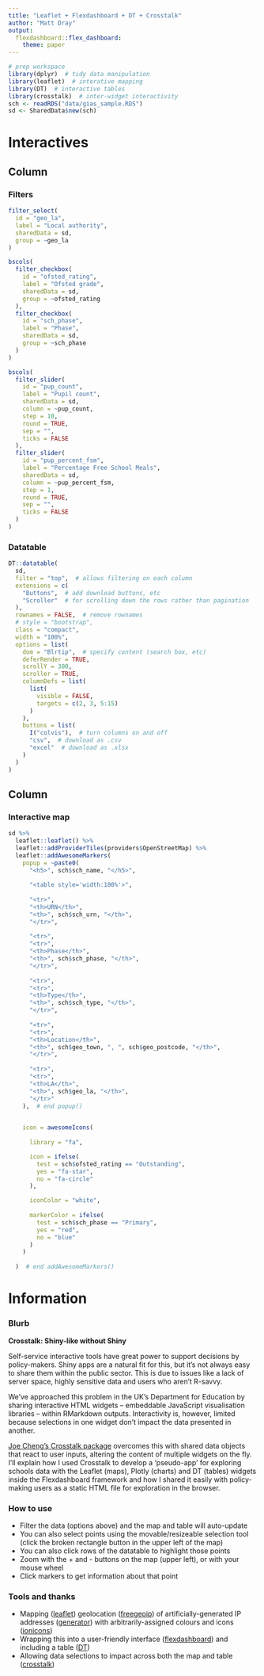 ```yaml
---
title: "Leaflet + Flexdashboard + DT + Crosstalk"
author: "Matt Dray"
output:
  flexdashboard::flex_dashboard:
    theme: paper
---
```


```r
# prep workspace
library(dplyr)  # tidy data manipulation
library(leaflet)  # interative mapping
library(DT)  # interactive tables
library(crosstalk)  # inter-widget interactivity
sch <- readRDS("data/gias_sample.RDS")
sd <- SharedData$new(sch)
```

Interactives
=====================================  

Column {data-width=400}
-------------------------------------

### Filters

```r
filter_select(
  id = "geo_la",
  label = "Local authority",
  sharedData = sd,
  group = ~geo_la
)

bscols(
  filter_checkbox(
    id = "ofsted_rating",
    label = "Ofsted grade",
    sharedData = sd,
    group = ~ofsted_rating
  ),
  filter_checkbox(
    id = "sch_phase",
    label = "Phase",
    sharedData = sd,
    group = ~sch_phase
  )
)

bscols(
  filter_slider(
    id = "pup_count",
    label = "Pupil count",
    sharedData = sd,
    column = ~pup_count,
    step = 10,
    round = TRUE,
    sep = "",
    ticks = FALSE
  ),
  filter_slider(
    id = "pup_percent_fsm",
    label = "Percentage Free School Meals",
    sharedData = sd,
    column = ~pup_percent_fsm,
    step = 1,
    round = TRUE,
    sep = "",
    ticks = FALSE
  )
)
```

### Datatable
    
```r
DT::datatable(
  sd,
  filter = "top",  # allows filtering on each column
  extensions = c(
    "Buttons",  # add download buttons, etc
    "Scroller"  # for scrolling down the rows rather than pagination
  ),
  rownames = FALSE,  # remove rownames
  # style = "bootstrap",
  class = "compact",
  width = "100%",
  options = list(
    dom = "Blrtip",  # specify content (search box, etc)
    deferRender = TRUE,
    scrollY = 300,
    scroller = TRUE,
    columnDefs = list(
      list(
        visible = FALSE,
        targets = c(2, 3, 5:15)
      )
    ), 
    buttons = list(
      I("colvis"),  # turn columns on and off
      "csv",  # download as .csv
      "excel"  # download as .xlsx
    )
  )
)
```

Column {data-width=600}
-------------------------------------
    
### Interactive map
    
```r
sd %>% 
  leaflet::leaflet() %>%
  leaflet::addProviderTiles(providers$OpenStreetMap) %>% 
  leaflet::addAwesomeMarkers(
    popup = ~paste0(
      "<h5>", sch$sch_name, "</h5>",
      
      "<table style='width:100%'>",
      
      "<tr>",
      "<th>URN</th>",
      "<th>", sch$sch_urn, "</th>",
      "</tr>",
      
      "<tr>",
      "<tr>",
      "<th>Phase</th>",
      "<th>", sch$sch_phase, "</th>",
      "</tr>",
      
      "<tr>",
      "<tr>",
      "<th>Type</th>",
      "<th>", sch$sch_type, "</th>",
      "</tr>",
      
      "<tr>",
      "<tr>",
      "<th>Location</th>",
      "<th>", sch$geo_town, ", ", sch$geo_postcode, "</th>",
      "</tr>",
      
      "<tr>",
      "<tr>",
      "<th>LA</th>",
      "<th>", sch$geo_la, "</th>",
      "</tr>"
    ),  # end popup()
    

    icon = awesomeIcons(
      
      library = "fa",

      icon = ifelse(
        test = sch$ofsted_rating == "Outstanding",
        yes = "fa-star",
        no = "fa-circle"
      ),

      iconColor = "white",
      
      markerColor = ifelse(
        test = sch$sch_phase == "Primary", 
        yes = "red",
        no = "blue"
      )
    )
    
  )  # end addAwesomeMarkers()
```

Information {data-orientation=rows}
===================================== 

### Blurb

<b>Crosstalk: Shiny-like without Shiny</b>

Self-service interactive tools have great power to support decisions by policy-makers. Shiny apps are a natural fit for this, but it's not always easy to share them within the public sector. This is due to issues like a lack of server space, highly sensitive data and users who aren't R-savvy.

We've approached this problem in the UK's Department for Education by sharing interactive HTML widgets – embeddable JavaScript visualisation libraries – within RMarkdown outputs. Interactivity is, however, limited because selections in one widget don’t impact the data presented in another.

[Joe Cheng's Crosstalk package](http://rstudio.github.io/crosstalk/) overcomes this with shared data objects that react to user inputs, altering the content of multiple widgets on the fly. I'll explain how I used Crosstalk to develop a 'pseudo-app' for exploring schools data with the Leaflet (maps), Plotly (charts) and DT (tables) widgets inside the Flexdashboard framework and how I shared it easily with policy-making users as a static HTML file for exploration in the browser.

### How to use

* Filter the data (options above) and the map and table will auto-update
* You can also select points using the movable/resizeable selection tool (click the broken rectangle button in the upper left of the map)
* You can also click rows of the datatable to highlight those points
* Zoom with the + and - buttons on the map (upper left), or with your mouse wheel
* Click markers to get information about that point

### Tools and thanks



* Mapping ([leaflet](https://rstudio.github.io/leaflet/)) geolocation ([freegeoip](https://github.com/luiscape/freegeoip)) of artificially-generated IP addresses ([generator](https://github.com/paulhendricks/generator)) with arbitrarily-assigned colours and icons ([ionicons](http://ionicons.com/))
* Wrapping this into a user-friendly interface ([flexdashboard](https://rmarkdown.rstudio.com/flexdashboard/)) and including a table ([DT](https://rstudio.github.io/DT/))
* Allowing data selections to impact across both the map and table ([crosstalk](https://rstudio.github.io/crosstalk/))